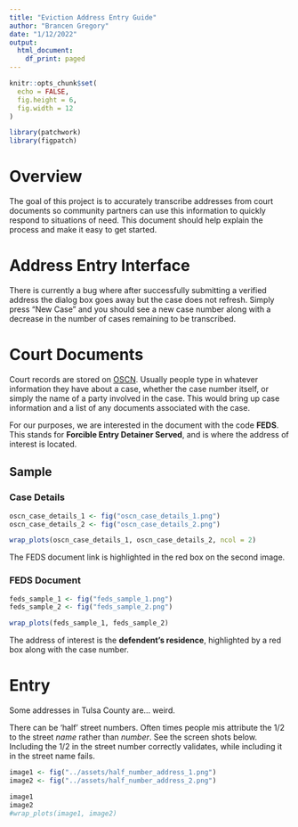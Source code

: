 ```yaml
---
title: "Eviction Address Entry Guide"
author: "Brancen Gregory"
date: "1/12/2022"
output:
  html_document:
    df_print: paged
---
```


```r
knitr::opts_chunk$set(
  echo = FALSE,
  fig.height = 6,
  fig.width = 12
)

library(patchwork)
library(figpatch)
```

# Overview

The goal of this project is to accurately transcribe addresses from court documents so community partners can use this information to quickly respond to situations of need. This document should help explain the process and make it easy to get started.

# Address Entry Interface

There is currently a bug where after successfully submitting a verified address the dialog box goes away but the case does not refresh.
Simply press "New Case" and you should see a new case number along with a decrease in the number of cases remaining to be transcribed.

# Court Documents

Court records are stored on [OSCN](https://www.oscn.net/dockets/Search.aspx). Usually people type in whatever information they have about a case, whether the case number itself, or simply the name of a party involved in the case. This would bring up case information and a list of any documents associated with the case.

For our purposes, we are interested in the document with the code **FEDS**. This stands for **Forcible Entry Detainer Served**, and is where the address of interest is located.

## Sample

### Case Details

```r
oscn_case_details_1 <- fig("oscn_case_details_1.png")
oscn_case_details_2 <- fig("oscn_case_details_2.png")

wrap_plots(oscn_case_details_1, oscn_case_details_2, ncol = 2)
```

The FEDS document link is highlighted in the red box on the second image.

### FEDS Document

```r
feds_sample_1 <- fig("feds_sample_1.png")
feds_sample_2 <- fig("feds_sample_2.png")

wrap_plots(feds_sample_1, feds_sample_2)
```

The address of interest is the **defendent's residence**, highlighted by a red box along with the case number.


# Entry

Some addresses in Tulsa County are... weird.

There can be 'half' street numbers. Often times people mis attribute the 1/2 to the street *name* rather than *number*. See the screen shots below. Including the 1/2 in the street number correctly validates, while including it in the street name fails.

```r
image1 <- fig("../assets/half_number_address_1.png")
image2 <- fig("../assets/half_number_address_2.png")

image1
image2
#wrap_plots(image1, image2)
```

